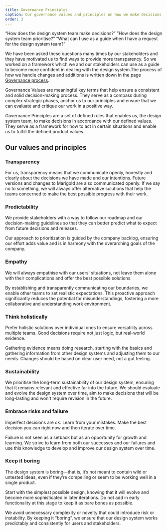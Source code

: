 ```yaml
---
title: Governance Principles
caption: Our governance values and principles on how we make decisions in the design system.
order: 3
---
```


“How does the design system team make decisions?”
”How does the design system team prioritise?”
”What can I use as a guide when I have a request for the design system team?”

We have been asked these questions many times by our stakeholders and they have motivated us to find ways to provide more transparency. So we worked on a framework which we and our stakeholders can use as a guide to become more confident in dealing with the design system.The process of how we handle changes and additions is written down in the page [Governance process](/introduction/governance-process).

Governance Values are meaningful key terms that help ensure a consistent and solid decision-making process. They serve as a compass during complex strategic phases, anchor us to our principles and ensure that we can evaluate and critique our work in a positive way.

Governance Principles are a set of defined rules that enables us, the design system team, to make decisions in accordance with our defined values. They serve as a framework for how to act in certain situations and enable us to fulfill the defined product values.

## Our values and principles

### Transparency

For us, transparency means that we communicate openly, honestly and clearly about the decisions we have made and our intentions. Future versions and changes to Marigold are also communicated openly.
If we say no to something, we will always offer alternative solutions that help the teams concerned to make the best possible progress with their work.

### Predictability

We provide stakeholders with a way to follow our roadmap and our decision-making guidelines so that they can better predict what to expect from future decisions and releases.

Our approach to prioritization is guided by the company backlog, ensuring our effort adds value and is in harmony with the overarching goals of the company.

### Empathy

We will always empathise with our users' situations, not leave them alone with their complications and offer the best possible solutions.

By establishing and transparently communicating our boundaries, we enable other teams to set realistic expectations. This proactive approach significantly reduces the potential for misunderstandings, fostering a more collaborative and understanding work environment.

### Think holistically

Prefer holistic solutions over individual ones to ensure versatility across multiple teams.
Good decisions require not just logic, but real-world evidence.

Gathering evidence means doing research, starting with the basics and gathering information from other design systems and adjusting them to our needs. Changes should be based on clear user need, not a gut feeling.

### Sustainability

We prioritise the long-term sustainability of our design system, ensuring that it remains relevant and effective far into the future. We should evaluate and evolve the design system over time, aim to make decisions that will be long-lasting and won't require revision in the future.

### Embrace risks and failure

Imperfect decisions are ok. Learn from your mistakes. Make the best decision you can right now and then iterate over time.

Failure is not seen as a setback but as an opportunity for growth and learning. We strive to learn from both our successes and our failures and use this knowledge to develop and improve our design system over time.

### Keep it boring

The design system is boring—that is, it’s not meant to contain wild or untested ideas, even if they’re compelling or seem to be working well in a single product.

Start with the simplest possible design, knowing that it will evolve and become more sophisticated in later iterations. Do not add in early functionality at this stage to keep it as bare bones as possible.

We avoid unnecessary complexity or novelty that could introduce risk or instability. By keeping it “boring”, we ensure that our design system works predictably and consistently for users and stakeholders.
